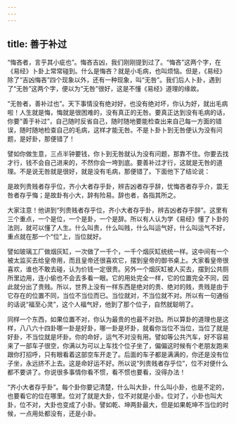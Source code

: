 ```yaml
---
---
---
```

title: 善于补过
---




“悔吝者，言乎其小疵也”。悔吝吉凶，我们刚刚提到过了。“悔吝”这两个字，在《易经》卜卦上常常碰到。什么是悔吝？就是小毛病，也叫烦恼。但是，《易经》除了“吉凶悔吝”四个现象以外，还有一种现象，叫“无咎”。我们后人卜卦，遇到了“无咎”这两个字，便以为“无咎”很好，这是不懂《易经》道理的缘故。

“无咎者，善补过也”。天下事情没有绝对好，也没有绝对坏，你认为好，就出毛病啦！人生就是悔，悔就是很困难的，没有真正的无咎。要真正达到没有毛病的话，你要“善于补过”，自己随时反省自己，随时随地要能检查出来自己每一方面的错误，随时随地检查自己的毛病，这样才能无咎。不是卜卦卜到无咎便认为没有问题，是好卦，那便错了！

譬如你做生意，三点半钟要钱，你卜到无咎就认为没有问题，那靠不住。你要去找才行，钱不会自己进来的，不然你会一垮到底。要善补过才行，这就是无咎的道理。不是说无咎就是很好，就是没有毛病，那便错了。下面他下了结论说：

是故列贵贱者存乎位，齐小大者存乎卦，辨吉凶者存乎辞，忧悔吝者存乎介，震无咎者存乎悔；是故卦有小大，辞有险易。辞也者，各指其所之。

大家注意！他讲到“列贵贱者存乎位，齐小大者存乎卦，辨吉凶者存乎辞”。这里有三个重点，一个是位，一个是卦，一个是辞。所以有人认为学《易经》懂了卜卦的法则，就可以懂了人生。什么叫贵，什么叫贱，什么叫运气好，什么叫运气不好，重点就在那一个“位”上，当位就好。

譬如玻璃工厂做烟灰缸，一次做了一千个，一千个烟灰缸统统一样。这中间有一个被太监买去给皇帝用，而且皇帝还很喜欢它，摆到皇帝的御书桌上。大家看皇帝很喜欢，谁也不敢去碰，认为价钱一定很贵。另外一个烟灰缸被人买去，摆到公共厕所里边用，连小偷也不会去多看一眼。它的用处完全一样，它的位置完全不同，因此就分出了贵贱。所以，世界上没有一样东西是绝对的贵、绝对的贱，贵贱是由于它存在的位置不同，当位不当位而已。当位就对，不当位就不对。所以有一句通俗的话说“福至心灵”，这个人福气好，他到了那个位子，自然就聪明了。

同样一个东西，如果位置不对，你认为最贵的也最不对劲。所以算卦的道理也是这样，八八六十四卦哪一卦是好卦，哪一卦是坏卦，就看你当位不当位，当位了就是好卦，不当位就是坏卦。你的命好，运气不对没有用。譬如等公共汽车，好不容易来了一部车子很空，你满以为可以上车找个位子坐了，偏偏这时候有个老朋友跑来跟你打招呼，只有眼看着这部空车开走了。后面的车子都是满满的，你还是没有位子坐，永远挤不上去。这是命好运不好。所以说“列贵贱者存乎位”，位不对便什么都不要讲了。你说很多事情你看不惯，看不惯也要看，没得办法！

“齐小大者存乎卦”。每个卦你要记清楚，什么叫大卦，什么叫小卦，也是不定的，也要看它的位在哪里。位对了就是大卦，位不对就是小卦。位对了，小卦也叫大卦，位不对，大卦也变成了小卦。譬如乾、坤两卦最大，但是如果乾坤不当位的时候，一点用处都没有，还是小卦。